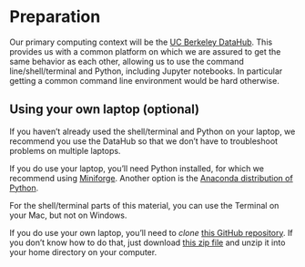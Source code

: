 
# Preparation

Our primary computing context will be the [UC Berkeley DataHub](../prep.qmd). This provides us with a common platform on which we are assured to get the same behavior as each other, allowing us to use the command line/shell/terminal and Python, including Jupyter notebooks. In particular getting a common command line environment would be hard otherwise. 

::: {.callout-note collapse="true"}
## Using your own laptop (optional)

If you haven't already used the shell/terminal and Python on your laptop, we recommend you use the DataHub so that we don't have to troubleshoot problems on multiple laptops.

If you do use your laptop, you'll need Python installed, for which we recommend using [Miniforge](https://github.com/conda-forge/miniforge). Another option is the [Anaconda distribution of Python](https://www.anaconda.com/distribution).

For the shell/terminal parts of this material, you can use the Terminal on your Mac, but not on Windows.

If you do use your own laptop, you'll need to *clone* [this GitHub repository](https://github.com/berkeley-scf/compute-skills-2024). If you don't know how to do that, just download [this zip file](https://github.com/berkeley-scf/compute-skills-2024/archive/refs/heads/main.zip) and unzip it into your home directory on your computer.
:::
